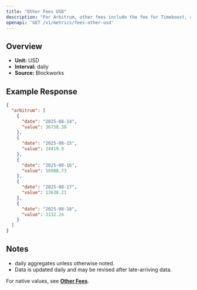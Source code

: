 ```yaml
---
title: "Other Fees USD"
description: "For Arbitrum, other fees include the fee for Timeboost, an priroty auction for access to transactions with no delay compared to 200ms delay for the chain's sequencer"
openapi: 'GET /v1/metrics/fees-other-usd'
---
```


## Overview

- **Unit:** USD
- **Interval:** daily
- **Source:** Blockworks

## Example Response

```json
{
  "arbitrum": [
    {
      "date": "2025-08-14",
      "value": 36758.38
    },
    {
      "date": "2025-08-15",
      "value": 24419.9
    },
    {
      "date": "2025-08-16",
      "value": 10988.73
    },
    {
      "date": "2025-08-17",
      "value": 13638.21
    },
    {
      "date": "2025-08-18",
      "value": 3132.24
    }
  ]
}
```

## Notes
- daily aggregates unless otherwise noted.
- Data is updated daily and may be revised after late-arriving data.


<Note>For native values, see **[Other Fees](./fees-other)**.</Note>